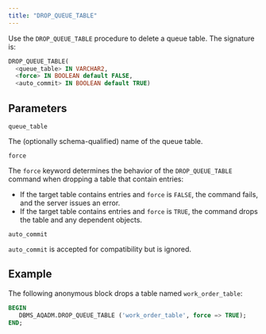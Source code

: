 ```yaml
---
title: "DROP_QUEUE_TABLE"
---
```


Use the `DROP_QUEUE_TABLE` procedure to delete a queue table. The signature is:

```sql
DROP_QUEUE_TABLE(
  <queue_table> IN VARCHAR2,
  <force> IN BOOLEAN default FALSE,
  <auto_commit> IN BOOLEAN default TRUE)
```

## Parameters

`queue_table`

 The (optionally schema-qualified) name of the queue table.

`force`

 The `force` keyword determines the behavior of the `DROP_QUEUE_TABLE` command when dropping a table that contain entries:

-   If the target table contains entries and `force` is `FALSE`, the command fails, and the server issues an error.
-   If the target table contains entries and `force` is `TRUE`, the command drops the table and any dependent objects.

`auto_commit`

 `auto_commit` is accepted for compatibility but is ignored.

## Example

The following anonymous block drops a table named `work_order_table`:

```sql
BEGIN
   DBMS_AQADM.DROP_QUEUE_TABLE ('work_order_table', force => TRUE);
END;
```
